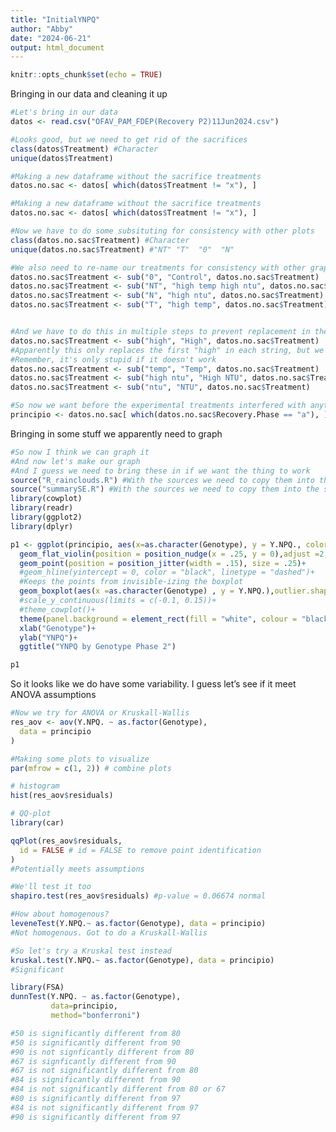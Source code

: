 ```yaml
---
title: "InitialYNPQ"
author: "Abby"
date: "2024-06-21"
output: html_document
---
```


```r
knitr::opts_chunk$set(echo = TRUE)
```

Bringing in our data and cleaning it up

```r
#Let's bring in our data
datos <- read.csv("OFAV_PAM_FDEP(Recovery P2)11Jun2024.csv")

#Looks good, but we need to get rid of the sacrifices
class(datos$Treatment) #Character
unique(datos$Treatment)

#Making a new dataframe without the sacrifice treatments
datos.no.sac <- datos[ which(datos$Treatment != "x"), ]

#Making a new dataframe without the sacrifice treatments
datos.no.sac <- datos[ which(datos$Treatment != "x"), ]

#Now we have to do some subsituting for consistency with other plots
class(datos.no.sac$Treatment) #Character
unique(datos.no.sac$Treatment) #"NT" "T"  "0"  "N"

#We also need to re-name our treatments for consistency with other graphs
datos.no.sac$Treatment <- sub("0", "Control", datos.no.sac$Treatment)
datos.no.sac$Treatment <- sub("NT", "high temp high ntu", datos.no.sac$Treatment)
datos.no.sac$Treatment <- sub("N", "high ntu", datos.no.sac$Treatment)
datos.no.sac$Treatment <- sub("T", "high temp", datos.no.sac$Treatment)


#And we have to do this in multiple steps to prevent replacement in the middle of words
datos.no.sac$Treatment <- sub("high", "High", datos.no.sac$Treatment)
#Apparently this only replaces the first "high" in each string, but we can fix that later
#Remember, it's only stupid if it doesn't work
datos.no.sac$Treatment <- sub("temp", "Temp", datos.no.sac$Treatment)
datos.no.sac$Treatment <- sub("high ntu", "High NTU", datos.no.sac$Treatment)
datos.no.sac$Treatment <- sub("ntu", "NTU", datos.no.sac$Treatment)

#So now we want before the experimental treatments interfered with anything
principio <- datos.no.sac[ which(datos.no.sac$Recovery.Phase == "a"), ]
```
Bringing in some stuff we apparently need to graph
```r
#So now I think we can graph it
#And now let's make our graph
#And I guess we need to bring these in if we want the thing to work
source("R_rainclouds.R") #With the sources we need to copy them into the same project for unfortunate reasons
source("summarySE.R") #With the sources we need to copy them into the same project for unfortunate reasons
library(cowplot)
library(readr)
library(ggplot2)
library(dplyr)
```
```r
p1 <- ggplot(principio, aes(x=as.character(Genotype), y = Y.NPQ., color = as.character(Genotype)))+
  geom_flat_violin(position = position_nudge(x = .25, y = 0),adjust =2, trim = FALSE, )+
  geom_point(position = position_jitter(width = .15), size = .25)+
  #geom_hline(yintercept = 0, color = "black", linetype = "dashed")+
  #Keeps the points from invisible-izing the boxplot
  geom_boxplot(aes(x =as.character(Genotype) , y = Y.NPQ.),outlier.shape = NA, alpha = 0.3, width = .1) +
  #scale_y_continuous(limits = c(-0.1, 0.15))+
  #theme_cowplot()+
  theme(panel.background = element_rect(fill = "white", colour = "black"))+
  xlab("Genotype")+
  ylab("YNPQ")+
  ggtitle("YNPQ by Genotype Phase 2")

p1
```



So it looks like we do have some variability. I guess let's see if it meet ANOVA assumptions
```r
#Now we try for ANOVA or Kruskall-Wallis
res_aov <- aov(Y.NPQ. ~ as.factor(Genotype),
  data = principio
)

#Making some plots to visualize
par(mfrow = c(1, 2)) # combine plots

# histogram
hist(res_aov$residuals)

# QQ-plot
library(car)

qqPlot(res_aov$residuals,
  id = FALSE # id = FALSE to remove point identification
)
#Potentially meets assumptions
```

```r
#We'll test it too
shapiro.test(res_aov$residuals) #p-value = 0.06674 normal

```

```r
#How about homogenous?
leveneTest(Y.NPQ.~ as.factor(Genotype), data = principio)
#Not homogenous. Got to do a Kruskall-Wallis
```

```r
#So let's try a Kruskal test instead
kruskal.test(Y.NPQ.~ as.factor(Genotype), data = principio)
#Significant
```

```r
library(FSA)
dunnTest(Y.NPQ. ~ as.factor(Genotype),
         data=principio,
         method="bonferroni")

#50 is significantly different from 80
#50 is significantly different from 90
#90 is not signficantly different from 80
#67 is signficantly different from 90
#67 is not significantly different from 80
#84 is significantly different from 90
#84 is not significantly different from 80 or 67
#80 is significantly different from 97
#84 is not significantly different from 97
#90 is significantly different from 97
```